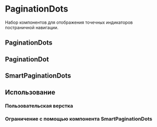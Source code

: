 



<Meta title="Controls/PaginationDots" decorators={[InSpacingDecorator]} />

# PaginationDots
Набор компонентов для отображения точечных индикаторов постраничной навигации.

## PaginationDots
<Description of={PaginationDots} />

## PaginationDot
<Description of={PaginationDot} />

## SmartPaginationDots
<Description of={SmartPaginationDots} />
<Props of={SmartPaginationDots} />

## Использование

### Пользовательская верстка
<Canvas>
    <Story name="Default" story={stories.Default} />
</Canvas>

### Ограничение с помощью компонента SmartPaginationDots
<Canvas>
    <Story name="Limited" story={stories.Limited} />
</Canvas>
